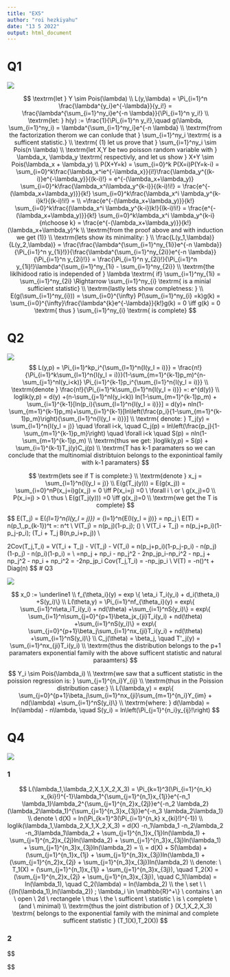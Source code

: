 ```yaml
---
title: "EX5"
author: "roi hezkiyahu"
date: "13 5 2022"
output: html_document
---
```



# Q1

![](Q1.png)

$$
\textrm{let } Y \sim Pois(\lambda)
\\
L(y,\lambda) = \Pi_{i=1}^n \frac{\lambda^{y_i}e^{-\lambda}}{y_i!} = \frac{\lambda^{\sum_{i=1}^ny_i}e^{-n \lambda}}{\Pi_{i=1}^n y_i!}
\\
\textrm{let: } h(y) := \frac{1}{\Pi_{i=1}^n y_i!},\quad  g(\lambda, \sum_{i=1}^ny_i) = \lambda^{\sum_{i=1}^ny_i}e^{-n \lambda}
\\
\textrm{from the factorization therom we can conlude that } \sum_{i=1}^ny_i \textrm{ is a sufficent statistic.}
\\
\textrm{ (1) let us prove that } \sum_{i=1}^ny_i \sim Pois(n \lambda)
\\
\textrm{let X,Y be two poisson random variable with } \lambda_x, \lambda_y \textrm{ respectivly, and let us show } X+Y \sim Pois(\lambda_x + \lambda_y)
\\
P(X+Y=k) = \sum_{i=0}^k P(X=i)P(Y=k-i) = \sum_{i=0}^k\frac{\lambda_x^ie^{-\lambda_x}}{i!}\frac{\lambda_y^{(k-i)}e^{-\lambda_y}}{(k-i)!} = e^{-(\lambda_x+\lambda_y)}
\sum_{i=0}^k\frac{\lambda_x^i\lambda_y^{k-i}}{(k-i)!i!} = \frac{e^{-(\lambda_x+\lambda_y)}}{k!} \sum_{i=0}^k\frac{\lambda_x^i \lambda_y^{k-i}k!}{(k-i)!i!} = 
\\
=\frac{e^{-(\lambda_x+\lambda_y)}}{k!} \sum_{i=0}^k\frac{(\lambda_x^i \lambda_y^{k-i})k!}{(k-i)!i!} = \frac{e^{-(\lambda_x+\lambda_y)}}{k!} \sum_{i=0}^k\lambda_x^i \lambda_y^{k-i}{n\choose k} = \frac{e^{-(\lambda_x+\lambda_y)}}{k!}(\lambda_x+\lambda_y)^k
\\
\textrm{from the proof above and with induction we get (1)}
\\
\textrm{lets show its minimality: }
\\
\frac{L(y_1,\lambda)}{L(y_2,\lambda)} = \frac{\frac{\lambda^{\sum_{i=1}^ny_{1i}}e^{-n \lambda}}{\Pi_{i=1}^n y_{1i}!}}{\frac{\lambda^{\sum_{i=1}^ny_{2i}}e^{-n \lambda}}{\Pi_{i=1}^n y_{2i}!}} = \frac{\Pi_{i=1}^n y_{2i}!}{\Pi_{i=1}^n y_{1i}!}\lambda^{\sum_{i=1}^ny_{1i} - \sum_{i=1}^ny_{2i}}
\\
\textrm{the liklhidood ratio is independed of } \lambda \textrm{ if} \sum_{i=1}^ny_{1i} = \sum_{i=1}^ny_{2i} \Rightarrow \sum_{i=1}^ny_{i} \textrm{ is a minial sufficient statistic}
\\
\textrm{lastly lets show completness: }
\\
E(g(\sum_{i=1}^ny_{i})) = \sum_{i=0}^{\infty} P(\sum_{i=1}^ny_{i} =k)g(k) = \sum_{i=0}^{\infty}\frac{\lambda^{k}e^{-\lambda}}{k!}g(k) = 0 \iff g(k) = 0 \textrm{ thus } \sum_{i=1}^ny_{i} \textrm{ is complete} 
$$


# Q2

![](Q2.png)
$$
L(y,p) = \Pi_{i=1}^kp_i^{\sum_{l=1}^n{I(y_l = i)}} = \frac{n!}{\Pi_{i=1}^k\sum_{l=1}^n{I(y_l = i)}}(1-\sum_{m=1}^{k-1}p_m)^{n-\sum_{j=1}^nI(y_i<k)} \Pi_{i=1}^{k-1}p_i^{\sum_{l=1}^n{I(y_l = i)}}
\\
\textrm{denote } \frac{n!}{\Pi_{i=1}^k\sum_{l=1}^n{I(y_l = i)}} =: e^{d(y)}
\\
loglik(y,p) = d(y) +(n-\sum_{j=1}^nI(y_i<k)) ln(1-\sum_{m=1}^{k-1}p_m) + \sum_{i=1}^{k-1}[ln(p_i){\sum_{l=1}^n{I(y_l = i)}}] = d(y)+ nln(1-\sum_{m=1}^{k-1}p_m)+\sum_{i=1}^{k-1}[ln\left(\frac{p_i}{1-\sum_{m=1}^{k-1}p_m}\right){\sum_{l=1}^n{I(y_l = i)}}]
\\
\textrm{ denote: } T_j(y) = \sum_{l=1}^n{I(y_l = j)} \quad \forall i<k, \quad C_j(p) = ln\left(\frac{p_j}{1-\sum_{m=1}^{k-1}p_m}\right) \quad \forall i<k
\quad S(p) = nln(1-\sum_{m=1}^{k-1}p_m)
\\
\textrm{thus we get: }loglik(y,p) = S(p) + \sum_{i=1}^{k-1}T_j(y)C_j(p)
\\
\textrm{T has k-1 paramaters so we can conclude that the multinomial distribtuion belongs to the exponintioal family with k-1 paramaters}
$$

$$
\textrm{lets see if T is complete:}
\\
\textrm{denote } x_j = \sum_{l=1}^n{I(y_l = j)}
\\
E(g(T_j(y))) = E(g(x_j)) = \sum_{i=0}^nP(x_j=i)g(x_j) = 0 \iff P(x_i=j) =0 \ \forall i \ or \ g(x_j)=0
\\
P(x_i=j) > 0 \ thus \ E(g(T_j(y))) =0 \iff g(x_j)=0
\\
\textrm{we get the T is complete}
$$

$$
E(T_j) = E(\sum_{l=1}^n{I(y_l = j)}) = \sum_{l=1}^n{E(I(y_l = j))} = np_j
\\
E(T) = n(p_1,\ldots,p_{k-1})^t =: n\tilde{p}^t
\\
V(T_j) = n(p_j)(1-p_j); \quad(\textrm{we know the variance for binomial distribution})
\\
V(T_i + T_j) = n(p_j+p_i)(1-p_j-p_i);  \quad(T_i + T_j \sim B(n,p_i+p_j))
\\

2Cov(T_j,T_i) = V(T_i + T_j) - V(T_j) - V(T_i) = n(p_j+p_i)(1-p_j-p_i) - n(p_j)(1-p_j) - n(p_i)(1-p_i) = 
\\
=np_j + np_i - np_j^2 - 2np_jp_i-np_i^2 - np_j + np_j^2 - np_i + np_i^2 = -2np_jp_i \Rightarrow  Cov(T_j,T_i) = -np_jp_i
\\
V(T) = -n(\tilde{p})\tilde{p}^t + Diag(n\tilde{p})
$$
# Q3

![](Q3.png)

$$
x_0 := \underline1
\\
f_{\theta_i}(y) = exp \{ \eta_i T_i(y_i) + d_i(\theta_i) +S(y_i)\}
\\
L(\theta,y) = \Pi_{i=1}^nf_{\theta_i}(y) = exp\{  \sum_{i=1}^n\eta_iT_i(y_i) + nd(\theta) +\sum_{i=1}^nS(y_i)\} = 
exp\{  \sum_{i=1}^n\sum_{j=0}^{p+1}\beta_jx_{ji}T_i(y_i) + nd(\theta) +\sum_{i=1}^nS(y_i)\} = exp\{  \sum_{j=0}^{p+1}\beta_j\sum_{i=1}^nx_{ji}T_i(y_i) + nd(\theta) +\sum_{i=1}^nS(y_i)\}
\\
C_j(\theta) = \beta_j, \quad T'_j(y) = \sum_{i=1}^nx_{ji}T_i(y_i)
\\
\textrm{thus the distribution belongs to the p+1 paramaters exponential family with the above sufficent statistic and natural paraamters}
$$

$$
Y_i \sim Pois(\lambda_i)
\\
\textrm{we saw that a sufficent statistic in the poission regression is: } \sum_{j=1}^{n_i}Y_{ij}
\\
\textrm{thus in the Poission distribution case:}
\\
L(\lambda,y) = exp\{  \sum_{j=0}^{p+1}\beta_j\sum_{i=1}^nx_{ji}\sum_{m=1}^{n_i}Y_{im} + nd(\lambda) +\sum_{i=1}^nS(y_i)\}
\\
\textrm{where: } d(\lambda) = ln(\lambda) - n\lambda, \quad S(y_i) = ln\left(\Pi_{j=1}^{n_i}y_{ij}!\right)
$$

# Q4

![](Q4.png)

### 1

$$
L(\lambda_1,\lambda_2,X_1,X_2,X_3) = \Pi_{k=1}^3(\Pi_{i=1}^{n_k} x_{ki}!)^{-1}\lambda_1^{\sum_{j=1}^{n_1}x_{1j}}e^{-n_1 \lambda_1}\lambda_2^{\sum_{j=1}^{n_2}x_{2j}}e^{-n_2 \lambda_2}(\lambda_2\lambda_1)^{\sum_{j=1}^{n_3}x_{3j}}e^{-n_3 \lambda_2\lambda_1}
\\
denote  \ d(X) = ln(\Pi_{k=1}^3(\Pi_{i=1}^{n_k} x_{ki}!)^{-1})
\\
loglik(\lambda_1,\lambda_2,X_1,X_2,X_3) = d(X) -n_1\lambda_1 -n_2\lambda_2 -n_3\lambda_1\lambda_2 + \sum_{j=1}^{n_1}x_{1j}ln(\lambda_1) + \sum_{j=1}^{n_2}x_{2j}ln(\lambda_2) +
\sum_{j=1}^{n_3}x_{3j}ln(\lambda_1) + \sum_{j=1}^{n_3}x_{3j}ln(\lambda_2) = 
\\
= d(X) + S(\lambda) + (\sum_{j=1}^{n_1}x_{1j} + \sum_{j=1}^{n_3}x_{3j})ln(\lambda_1) + (\sum_{j=1}^{n_2}x_{2j} + \sum_{j=1}^{n_3}x_{3j})ln(\lambda_2)
\\
denote: \  T_1(X) = (\sum_{j=1}^{n_1}x_{1j} + \sum_{j=1}^{n_3}x_{3j}), \quad T_2(X) = (\sum_{j=1}^{n_2}x_{2j} + \sum_{j=1}^{n_3}x_{3j}), \quad C_1(\lambda) = ln(\lambda_1), \quad C_2(\lambda) = ln(\lambda_2)
\\
the \ set \ \{(ln(\lambda_1),ln(\lambda_2)) ; \lambda_i \in \mathbb{R}^+\} \ contains \ an \ open \ 2d \ rectangele \ thus \ the  \ sufficent \ statistic \ is \ complete \ (and \ minimal)
\\
\textrm{thus the joint distribution of } (X_1,X_2,X_3) \textrm{ belongs to the exponential family with the minimal and complete sufficent statistic } (T_1(X),T_2(X))
$$

### 2

$$

$$

